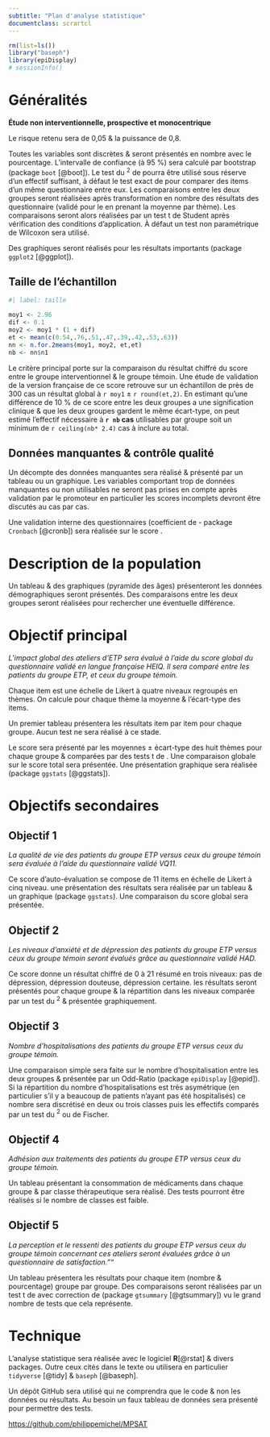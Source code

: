 ```yaml
---
subtitle: "Plan d'analyse statistique"
documentclass: scrartcl
---
```


```r
rm(list=ls())
library("baseph")
library(epiDisplay)
# sessionInfo()
```

\newpage

# Généralités

**Étude non interventionnelle, prospective et monocentrique**

Le risque \textalpha{} retenu sera de 0,05 & la puissance de 0,8.

Toutes les variables sont discrètes & seront présentés en nombre avec le pourcentage. L'intervalle de confiance (à 95 %) sera calculé par bootstrap (package `boot` [@boot]). Le test du \textchi$^2$ de \textsc{Spearman} pourra être utilisé sous réserve d'un effectif suffisant, à défaut le test exact de \textsc{Fischer} pour comparer des items d'un même questionnaire entre eux. Les comparaisons entre les deux groupes seront réalisées après transformation en nombre des résultats des questionnaire (validé pour le \textsc{heiq} en prenant la moyenne par thème). Les comparaisons seront alors réalisées par un test t de Student après vérification des conditions d'application. À défaut un test non paramétrique de Wilcoxon sera utilisé.

Des graphiques seront réalisés pour les résultats importants (package `ggplot2` [@ggplot]).

## Taille de l'échantillon

```r
#| label: taille

moy1 <- 2.96
dif <- 0.1
moy2 <- moy1 * (1 + dif)
et <- mean(c(0.54,.76,.51,.47,.39,.42,.53,.63))
nn <- n.for.2means(moy1, moy2, et,et)
nb <- nn$n1
```

Le critère principal porte sur la comparaison du résultat chiffré du score \textsc{heiq} entre le groupe interventionnel & le groupe témoin. Une étude de validation de la version française de ce score \marginnote{Validation française du health education impact questionnaire (\textsc{heiq}) auprès d’une clientèle avec maladies chroniques en soins de première ligne -- Anne BÉLANGER (Université du Québeà Chicoutimi 2015)} retrouve sur un échantillon de près de 300 cas un résultat global à `r moy1` ± `r round(et,2)`. En estimant qu'une différence de 10 % de ce score entre les deux groupes a une signification clinique & que les deux groupes gardent le même écart-type, on peut estimé l'effectif nécessaire à **`r nb` cas** utilisables par groupe soit un minimum de `r ceiling(nb* 2.4)` cas à inclure au total.

## Données manquantes & contrôle qualité

Un décompte des données manquantes sera réalisé & présenté par un tableau ou un graphique. Les variables comportant trop de données manquantes ou non utilisables ne seront pas prises en compte après validation par le promoteur en particulier les scores \textsc{heiq} incomplets devront être discutés au cas par cas.

Une validation interne des questionnaires (coefficient \textalpha{} de \textsc{Cronbach}- package `Cronbach` [@cronb]) sera réalisée sur le score \textsc{heiq}.

# Description de la population

Un tableau & des graphiques (pyramide des âges\dots) présenteront les données démographiques seront présentés. Des comparaisons entre les deux groupes seront réalisées pour rechercher une éventuelle différence.

# Objectif principal

*L'impact global des ateliers d'ETP sera évalué à l'aide du score global du questionnaire validé en langue française HEIQ. Il sera comparé entre les patients du groupe ETP, et ceux du groupe témoin.*

Chaque item est une échelle de Likert à quatre niveaux regroupés en thèmes. On calcule pour chaque thème la moyenne & l'écart-type des items.

Un premier tableau présentera les résultats item par item pour chaque groupe. Aucun test ne sera réalisé à ce stade.

Le score sera présenté par les moyennes ± écart-type des huit thèmes pour chaque groupe & comparées par des tests t de \textsc{Student}. Une comparaison globale sur le score total sera présentée. Une présentation graphique sera réalisée (package `ggstats` [@ggstats]).

# Objectifs secondaires

## Objectif 1

*La qualité de vie des patients du groupe ETP versus ceux du groupe témoin sera évaluée à l'aide du questionnaire validé VQ11.*

Ce score d'auto-évaluation se compose de 11 items en échelle de Likert à cinq niveau. une présentation des résultats sera réalisée par un tableau & un graphique (package `ggstats`). Une comparaison du score global sera présentée.

## Objectif 2

*Les niveaux d'anxiété et de dépression des patients du groupe ETP versus ceux du groupe témoin seront évalués grâce au questionnaire validé HAD.*

Ce score donne un résultat chiffré de 0 à 21 résumé en trois niveaux: pas de dépression, dépression douteuse, dépression certaine. les résultats seront présentés pour chaque groupe & la répartition dans les niveaux comparée par un test du \textchi$^2$ & présentée graphiquement.

## Objectif 3

*Nombre d'hospitalisations des patients du groupe ETP versus ceux du groupe témoin.*

Une comparaison simple sera faite sur le nombre d'hospitalisation entre les deux groupes & présentée par un Odd-Ratio (package `epiDisplay` [@epid]). Si la répartition du nombre d'hospitalisations est très asymétrique (en particulier s'il y a beaucoup de patients n'ayant pas été hospitalisés) ce nombre sera discrétisé en deux ou trois classes puis les effectifs comparés par un test du \textchi$^2$ ou de Fischer. \footnote{Par exemple : \begin{itemize}\item aucune hospitalisation, \item 1 à 2 hospitalisations, \item plus de deux hospitalisations.\end{itemize}}

## Objectif 4

*Adhésion aux traitements des patients du groupe ETP versus ceux du groupe témoin.*

Un tableau présentant la consommation de médicaments dans chaque groupe & par classe thérapeutique sera réalisé. Des tests pourront être réalisés si le nombre de classes est faible.

## Objectif 5

*La perception et le ressenti des patients du groupe ETP versus ceux du groupe témoin concernant ces ateliers seront évaluées grâce à un questionnaire de satisfaction.""*

Un tableau présentera les résultats pour chaque item (nombre & pourcentage) groupe par groupe. Des comparaisons seront réalisées par un test t de \textsc{Student} avec correction de \textsc{Holm-Bonferroni} (package `gtsummary` [@gtsummary]) vu le grand nombre de tests que cela représente.

# Technique {.appendix}

L'analyse statistique sera réalisée avec le logiciel **R**[@rstat] & divers packages. Outre ceux cités dans le texte ou utilisera en particulier `tidyverse` [@tidy] & `baseph` [@baseph].

Un dépôt GitHub sera utilisé qui ne comprendra que le code & non les données ou résultats. Au besoin un faux tableau de données sera présenté pour permettre des tests.

<https://github.com/philippemichel/MPSAT>
